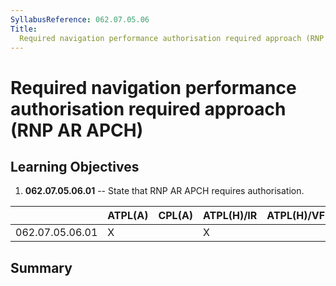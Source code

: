```yaml
---
SyllabusReference: 062.07.05.06
Title:
  Required navigation performance authorisation required approach (RNP AR APCH)
---
```


# Required navigation performance authorisation required approach (RNP AR APCH)

## Learning Objectives

1.  **062.07.05.06.01** -- State that RNP AR APCH requires authorisation.

|                 | ATPL(A) | CPL(A) | ATPL(H)/IR | ATPL(H)/VFR | CPL(H) | IR  | CBIR(A) |
| --------------- | ------- | ------ | ---------- | ----------- | ------ | --- | ------- |
| 062.07.05.06.01 | X       |        | X          |             |        | X   | X       |

## Summary
